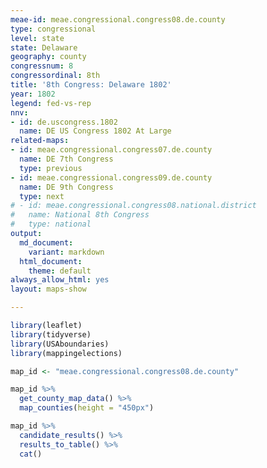 ```yaml
---
meae-id: meae.congressional.congress08.de.county
type: congressional
level: state
state: Delaware
geography: county
congressnum: 8
congressordinal: 8th
title: '8th Congress: Delaware 1802'
year: 1802
legend: fed-vs-rep
nnv:
- id: de.uscongress.1802
  name: DE US Congress 1802 At Large
related-maps:
- id: meae.congressional.congress07.de.county
  name: DE 7th Congress
  type: previous
- id: meae.congressional.congress09.de.county
  name: DE 9th Congress
  type: next
# - id: meae.congressional.congress08.national.district
#   name: National 8th Congress
#   type: national
output:
  md_document:
    variant: markdown
  html_document:
    theme: default
always_allow_html: yes
layout: maps-show

---
```


```r
library(leaflet)
library(tidyverse)
library(USAboundaries)
library(mappingelections)

map_id <- "meae.congressional.congress08.de.county"
```

<div class="map">

```r
map_id %>%
  get_county_map_data() %>%
  map_counties(height = "450px")
```

</div>

<div class="results-table">

```r
map_id %>%
  candidate_results() %>%
  results_to_table() %>%
  cat()
```

</div>
